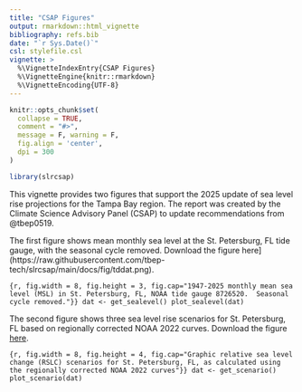 ```yaml
---
title: "CSAP Figures"
output: rmarkdown::html_vignette
bibliography: refs.bib
date: "`r Sys.Date()`"
csl: stylefile.csl
vignette: >
  %\VignetteIndexEntry{CSAP Figures}
  %\VignetteEngine{knitr::rmarkdown}
  %\VignetteEncoding{UTF-8}
---
```


```r
knitr::opts_chunk$set(
  collapse = TRUE,
  comment = "#>",
  message = F, warning = F, 
  fig.align = 'center', 
  dpi = 300
)
```

```r
library(slrcsap)
```

This vignette provides two figures that support the 2025 update of sea level rise projections for the Tampa Bay region.  The report was created by the Climate Science Advisory Panel (CSAP) to update recommendations from @tbep0519.  

The first figure shows mean monthly sea level at the St. Petersburg, FL tide gauge, with the seasonal cycle removed. Download the figure here](https://raw.githubusercontent.com/tbep-tech/slrcsap/main/docs/fig/tddat.png).

```{r, fig.width = 8, fig.height = 3, fig.cap="1947-2025 monthly mean sea level (MSL) in St. Petersburg, FL, NOAA tide gauge 8726520.  Seasonal cycle removed."}}
dat <- get_sealevel()
plot_sealevel(dat)
```

The second figure shows three sea level rise scenarios for St. Petersburg, FL based on regionally corrected NOAA 2022 curves.  Download the figure [here](https://raw.githubusercontent.com/tbep-tech/slrcsap/main/docs/fig/tddat.png). 

```{r, fig.width = 8, fig.height = 4, fig.cap="Graphic relative sea level change (RSLC) scenarios for St. Petersburg, FL, as calculated using the regionally corrected NOAA 2022 curves"}}
dat <- get_scenario()
plot_scenario(dat)
```

